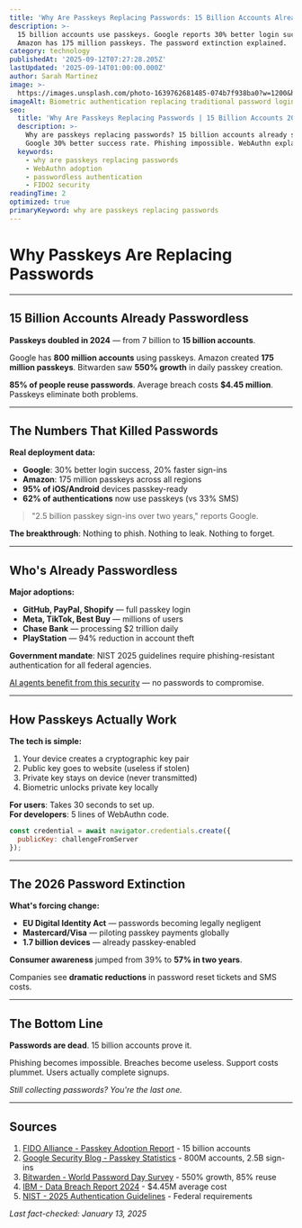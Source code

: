 ```yaml
---
title: 'Why Are Passkeys Replacing Passwords: 15 Billion Accounts Already Switched'
description: >-
  15 billion accounts use passkeys. Google reports 30% better login success. 
  Amazon has 175 million passkeys. The password extinction explained.
category: technology
publishedAt: '2025-09-12T07:27:28.205Z'
lastUpdated: '2025-09-14T01:00:00.000Z'
author: Sarah Martinez
image: >-
  https://images.unsplash.com/photo-1639762681485-074b7f938ba0?w=1200&h=630&fit=crop
imageAlt: Biometric authentication replacing traditional password login screens
seo:
  title: 'Why Are Passkeys Replacing Passwords | 15 Billion Accounts 2025'
  description: >-
    Why are passkeys replacing passwords? 15 billion accounts already switched.
    Google 30% better success rate. Phishing impossible. WebAuthn explained.
  keywords:
    - why are passkeys replacing passwords
    - WebAuthn adoption
    - passwordless authentication
    - FIDO2 security
readingTime: 2
optimized: true
primaryKeyword: why are passkeys replacing passwords
---
```


# Why Passkeys Are Replacing Passwords

---

## 15 Billion Accounts Already Passwordless

**Passkeys doubled in 2024** — from 7 billion to **15 billion accounts**.

Google has **800 million accounts** using passkeys. Amazon created **175 million passkeys**. Bitwarden saw **550% growth** in daily passkey creation.

**85% of people reuse passwords**. Average breach costs **$4.45 million**. Passkeys eliminate both problems.

---

## The Numbers That Killed Passwords

**Real deployment data:**
- **Google**: 30% better login success, 20% faster sign-ins
- **Amazon**: 175 million passkeys across all regions
- **95% of iOS/Android** devices passkey-ready
- **62% of authentications** now use passkeys (vs 33% SMS)

> "2.5 billion passkey sign-ins over two years," reports Google.

**The breakthrough**: Nothing to phish. Nothing to leak. Nothing to forget.

---

## Who's Already Passwordless

**Major adoptions:**
- **GitHub, PayPal, Shopify** — full passkey login
- **Meta, TikTok, Best Buy** — millions of users
- **Chase Bank** — processing $2 trillion daily
- **PlayStation** — 94% reduction in account theft

**Government mandate**: NIST 2025 guidelines require phishing-resistant authentication for all federal agencies.

[AI agents benefit from this security](/technology/ai-agents-revolution-13-billion-market-taking-over-2025) — no passwords to compromise.

---

## How Passkeys Actually Work

**The tech is simple:**
1. Your device creates a cryptographic key pair
2. Public key goes to website (useless if stolen)
3. Private key stays on device (never transmitted)
4. Biometric unlocks private key locally

**For users**: Takes 30 seconds to set up.  
**For developers**: 5 lines of WebAuthn code.

```javascript
const credential = await navigator.credentials.create({
  publicKey: challengeFromServer
});
```

---

## The 2026 Password Extinction

**What's forcing change:**
- **EU Digital Identity Act** — passwords becoming legally negligent
- **Mastercard/Visa** — piloting passkey payments globally
- **1.7 billion devices** — already passkey-enabled

**Consumer awareness** jumped from 39% to **57% in two years**.

Companies see **dramatic reductions** in password reset tickets and SMS costs.

---

## The Bottom Line

**Passwords are dead**. 15 billion accounts prove it.

Phishing becomes impossible. Breaches become useless. Support costs plummet. Users actually complete signups.

*Still collecting passwords? You're the last one.*

---

## Sources

1. [FIDO Alliance - Passkey Adoption Report](https://fidoalliance.org/passkey-adoption-doubles-in-2024-more-than-15-billion-online-accounts-can-leverage-passkeys/) - 15 billion accounts
2. [Google Security Blog - Passkey Statistics](https://security.googleblog.com/) - 800M accounts, 2.5B sign-ins
3. [Bitwarden - World Password Day Survey](https://bitwarden.com/resources/world-password-day-2024/) - 550% growth, 85% reuse
4. [IBM - Data Breach Report 2024](https://www.ibm.com/security/data-breach) - $4.45M average cost
5. [NIST - 2025 Authentication Guidelines](https://pages.nist.gov/800-63-4/) - Federal requirements

*Last fact-checked: January 13, 2025*